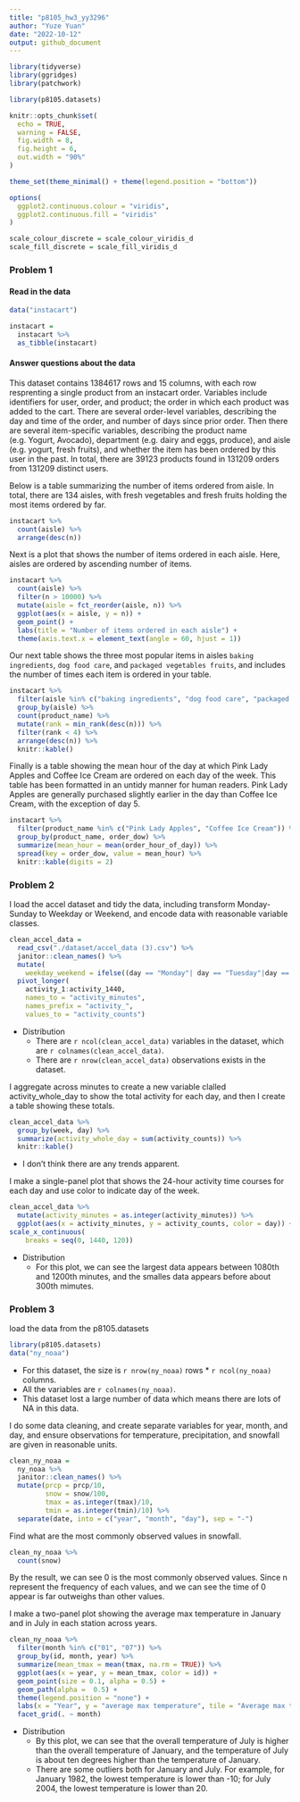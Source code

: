```yaml
---
title: "p8105_hw3_yy3296"
author: "Yuze Yuan"
date: "2022-10-12"
output: github_document
---
```


```r
library(tidyverse)
library(ggridges)
library(patchwork)

library(p8105.datasets)

knitr::opts_chunk$set(
  echo = TRUE,
  warning = FALSE,
  fig.width = 8, 
  fig.height = 6,
  out.width = "90%"
)

theme_set(theme_minimal() + theme(legend.position = "bottom"))

options(
  ggplot2.continuous.colour = "viridis",
  ggplot2.continuous.fill = "viridis"
)

scale_colour_discrete = scale_colour_viridis_d
scale_fill_discrete = scale_fill_viridis_d
```


### Problem 1

#### Read in the data

```r
data("instacart")

instacart = 
  instacart %>% 
  as_tibble(instacart)
```


#### Answer questions about the data

This dataset contains 1384617 rows and 15 columns, with each row
resprenting a single product from an instacart order. Variables include
identifiers for user, order, and product; the order in which each
product was added to the cart. There are several order-level variables,
describing the day and time of the order, and number of days since prior
order. Then there are several item-specific variables, describing the
product name (e.g. Yogurt, Avocado), department (e.g. dairy and eggs,
                                                 produce), and aisle (e.g. yogurt, fresh fruits), and whether the item
has been ordered by this user in the past. In total, there are 39123
products found in 131209 orders from 131209 distinct users.

Below is a table summarizing the number of items ordered from aisle. In
total, there are 134 aisles, with fresh vegetables and fresh fruits
holding the most items ordered by far.

```r
instacart %>% 
  count(aisle) %>% 
  arrange(desc(n))
```


Next is a plot that shows the number of items ordered in each aisle.
Here, aisles are ordered by ascending number of items.

```r
instacart %>% 
  count(aisle) %>% 
  filter(n > 10000) %>% 
  mutate(aisle = fct_reorder(aisle, n)) %>% 
  ggplot(aes(x = aisle, y = n)) + 
  geom_point() + 
  labs(title = "Number of items ordered in each aisle") +
  theme(axis.text.x = element_text(angle = 60, hjust = 1))
```


Our next table shows the three most popular items in aisles
`baking ingredients`, `dog food care`, and `packaged vegetables fruits`,
and includes the number of times each item is ordered in your table.

```r
instacart %>% 
  filter(aisle %in% c("baking ingredients", "dog food care", "packaged vegetables fruits")) %>%
  group_by(aisle) %>% 
  count(product_name) %>% 
  mutate(rank = min_rank(desc(n))) %>% 
  filter(rank < 4) %>% 
  arrange(desc(n)) %>%
  knitr::kable()
```

  
Finally is a table showing the mean hour of the day at which Pink Lady
Apples and Coffee Ice Cream are ordered on each day of the week. This
table has been formatted in an untidy manner for human readers. Pink
Lady Apples are generally purchased slightly earlier in the day than
Coffee Ice Cream, with the exception of day 5.

```r
instacart %>%
  filter(product_name %in% c("Pink Lady Apples", "Coffee Ice Cream")) %>%
  group_by(product_name, order_dow) %>%
  summarize(mean_hour = mean(order_hour_of_day)) %>%
  spread(key = order_dow, value = mean_hour) %>%
  knitr::kable(digits = 2)
```

### Problem 2

I load the accel dataset and tidy the data, including transform Monday-Sunday to Weekday or Weekend, and encode data with reasonable variable classes. 

```r
clean_accel_data =
  read_csv("./dataset/accel_data (3).csv") %>%
  janitor::clean_names() %>% 
  mutate(
    weekday_weekend = ifelse((day == "Monday"| day == "Tuesday"|day == "Wednesday"|day == "Thursday"| day == "Friday"), "Weekday", "Weekend")) %>%
  pivot_longer(
    activity_1:activity_1440,
    names_to = "activity_minutes",
    names_prefix = "activity_",
    values_to = "activity_counts") 
```
* Distribution
  * There are `r ncol(clean_accel_data)` variables in the dataset, which are `r colnames(clean_accel_data)`. 
  * There are `r nrow(clean_accel_data)` observations exists in the dataset. 
  
I aggregate across minutes to create a new variable clalled activity_whole_day to show the total activity for each day, and then I create a table showing these totals. 

```r
clean_accel_data %>%
  group_by(week, day) %>%
  summarize(activity_whole_day = sum(activity_counts)) %>%
  knitr::kable()
```

* I don't think there are any trends apparent.

I make a single-panel plot that shows the 24-hour activity time courses for each day and use color to indicate day of the week. 

```r
clean_accel_data %>%
  mutate(activity_minutes = as.integer(activity_minutes)) %>%
  ggplot(aes(x = activity_minutes, y = activity_counts, color = day)) + geom_point(alpha = 0.5) + labs(x = "activity minutes", y = "activity counts", title = "24-hour activity time courses for each day") + 
scale_x_continuous(
    breaks = seq(0, 1440, 120))
```

* Distribution
  * For this plot, we can see the largest data appears between 1080th and 1200th minutes, and the smalles data appears before about 300th mimutes. 
  
### Problem 3

load the data from the p8105.datasets

```r
library(p8105.datasets)
data("ny_noaa")
```

* For this dataset, the size is `r nrow(ny_noaa)` rows * `r ncol(ny_noaa)` columns. 
* All the variables are `r colnames(ny_noaa)`. 
* This dataset lost a large number of data which means there are lots of NA in this data. 

I do some data cleaning, and create separate variables for year, month, and day, and ensure observations for temperature, precipitation, and snowfall are given in reasonable units. 

```r
clean_ny_noaa = 
  ny_noaa %>%
  janitor::clean_names() %>% 
  mutate(prcp = prcp/10,
         snow = snow/100,
         tmax = as.integer(tmax)/10,
         tmin = as.integer(tmin)/10) %>%
  separate(date, into = c("year", "month", "day"), sep = "-")
```

Find what are the most commonly observed values in snowfall.

```r
clean_ny_noaa %>%
  count(snow)
```

By the result, we can see 0 is the most commonly observed values. Since n represent the frequency of each values, and we can see the time of 0 appear  is far outweighs than other values. 

I make a two-panel plot showing the average max temperature in January and in July in each station across years. 

```r
clean_ny_noaa %>%
  filter(month %in% c("01", "07")) %>%
  group_by(id, month, year) %>% 
  summarize(mean_tmax = mean(tmax, na.rm = TRUE)) %>%
  ggplot(aes(x = year, y = mean_tmax, color = id)) + 
  geom_point(size = 0.1, alpha = 0.5) + 
  geom_path(alpha =  0.5) + 
  theme(legend.position = "none") +
  labs(x = "Year", y = "average max temperature", tile = "Average max temperature in January and in July in each station across years") + theme(axis.text.x = element_text(angle = 60, hjust = 1)) + 
  facet_grid(. ~ month)
```

* Distribution
  * By this plot, we can see that the overall temperature of July is higher than the overall temperature of January, and the temperature of July is about ten degrees higher than the temperature of January. 
  * There are some outliers both for January and July. For example, for January 1982, the lowest temperature is lower than -10; for July 2004, the lowest temperature is lower than 20. 
